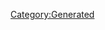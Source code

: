 {{Texts/Music
 |ID=63
 |MusicName=風は予告なく吹く
 |OfficialName=風は予告なく吹く
 |VocalName=ワルキューレ　美雲ΔJUNNA フレイアΔ鈴木みのり カナメΔ安野希世乃 レイナΔ東山奈央 マキナΔ西田望見
 |VocalNameLF=ワルキューレ　美雲ΔJUNNA　フレイアΔ鈴木みのり
カナメΔ安野希世乃　レイナΔ東山奈央　マキナΔ西田望見
 |Description=作品：マクロスΔ

歌手：ワルキューレ
　　　美雲ΔJUNNA　フレイアΔ鈴木みのり
　　　カナメΔ安野希世乃　レイナΔ東山奈央
　　　マキナΔ西田望見

作詞：坂本真綾
作曲：北川勝利
 |BuyURL=http://recochoku.jp/song/S1003400948/single?ds=1004716533
 |StoryDesc=ハヤテの病室の前で佇むフレイアとミラージュ。
お互い言葉は交わさずとも胸に抱く想いは同じだった。

そこにベルガーが現れ、あの暴走したヴォルドールを
見ていたと語る。そして自身の仮説を確信したとして、
歌こそ究極の兵器ではないのかと説き始めたのだった。
 |StoryTitle=「歌は兵器なんかじゃない！」
 |BannerId=4
 |AnmStoreURL=https://anime.dmkt-sp.jp/animestore/ci_pc?workId=20867
}}
[[Category:Generated]]
